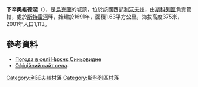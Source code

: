 <!-- 檔案不存在 [[Image:Nyznie_Syniovydne.jpg|right]] -->

{{coord|49|6|32|N|23|38|24|E|scale:100000|display=title}}

'''下辛奧維德涅'''（{{lang-uk|Нижнє Синьовидне}}），是[[烏克蘭|烏克蘭]]的城鎮，位於該國西部[[利沃夫州|利沃夫州]]，由[[斯科列區|斯科列區]]負責管轄，處於[[斯特雷河|斯特雷河]]畔，始建於1691年，面積1.63平方公里，海拔高度375米，2001年人口1,113。

==參考資料==
* [http://weather.in.ua/ua/l'vovskaja/16874 Погода в селі Нижнє Синьовидне]{{Wayback|url=http://weather.in.ua/ua/l'vovskaja/16874 |date=20181212122919 }}
* [http://verhne.com.ua/ Офіційний сайт села]{{dead link|date=2017年11月 |bot=InternetArchiveBot |fix-attempted=yes }}.

[[Category:利沃夫州村落|Category:利沃夫州村落]]
[[Category:斯科列區村落|Category:斯科列區村落]]


{{Lviv-geo-stub}}